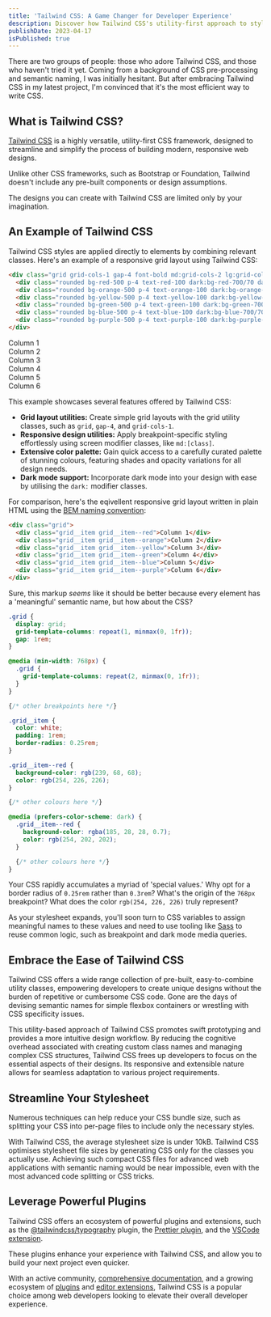 ```yaml
---
title: 'Tailwind CSS: A Game Changer for Developer Experience'
description: Discover how Tailwind CSS's utility-first approach to styling and responsive design transforms the way you write CSS through, allowing you to focus on building great things.
publishDate: 2023-04-17
isPublished: true
---
```


<p className="lead">
  There are two groups of people: those who adore Tailwind CSS, and those who
  haven't tried it yet. Coming from a background of CSS pre-processing and
  semantic naming, I was initially hesitant. But after embracing Tailwind CSS in
  my latest project, I'm convinced that it's the most efficient way to write CSS.
</p>

## What is Tailwind CSS?

[Tailwind CSS](https://tailwindcss.com) is a highly versatile, utility-first CSS framework, designed to streamline and simplify the process of building modern, responsive web designs.

Unlike other CSS frameworks, such as Bootstrap or Foundation, Tailwind doesn't include any pre-built components or design assumptions.

The designs you can create with Tailwind CSS are limited only by your imagination.

## An Example of Tailwind CSS

Tailwind CSS styles are applied directly to elements by combining relevant classes. Here's an example of a responsive grid layout using Tailwind CSS:

```html
<div class="grid grid-cols-1 gap-4 font-bold md:grid-cols-2 lg:grid-cols-3">
  <div class="rounded bg-red-500 p-4 text-red-100 dark:bg-red-700/70 dark:text-red-200">Column 1</div>
  <div class="rounded bg-orange-500 p-4 text-orange-100 dark:bg-orange-700/70 dark:text-orange-200">Column 2</div>
  <div class="rounded bg-yellow-500 p-4 text-yellow-100 dark:bg-yellow-700/70 dark:text-yellow-200">Column 3</div>
  <div class="rounded bg-green-500 p-4 text-green-100 dark:bg-green-700/70 dark:text-green-200">Column 4</div>
  <div class="rounded bg-blue-500 p-4 text-blue-100 dark:bg-blue-700/70 dark:text-blue-200">Column 5</div>
  <div class="rounded bg-purple-500 p-4 text-purple-100 dark:bg-purple-700/70 dark:text-purple-200">Column 6</div>
</div>
```

<div className="grid grid-cols-1 gap-4 font-bold md:grid-cols-2 lg:grid-cols-3">
  <div className="rounded bg-red-500 p-4 text-red-100 dark:bg-red-700/70 dark:text-red-200">Column 1</div>
  <div className="rounded bg-orange-500 p-4 text-orange-100 dark:bg-orange-700/70 dark:text-orange-200">Column 2</div>
  <div className="rounded bg-yellow-500 p-4 text-yellow-100 dark:bg-yellow-700/70 dark:text-yellow-200">Column 3</div>
  <div className="rounded bg-green-500 p-4 text-green-100 dark:bg-green-700/70 dark:text-green-200">Column 4</div>
  <div className="rounded bg-blue-500 p-4 text-blue-100 dark:bg-blue-700/70 dark:text-blue-200">Column 5</div>
  <div className="rounded bg-purple-500 p-4 text-purple-100 dark:bg-purple-700/70 dark:text-purple-200">Column 6</div>
</div>

This example showcases several features offered by Tailwind CSS:

- **Grid layout utilities:** Create simple grid layouts with the grid utility classes, such as `grid`, `gap-4`, and `grid-cols-1`.
- **Responsive design utilities:** Apply breakpoint-specific styling effortlessly using screen modifier classes, like `md:[class]`.
- **Extensive color palette:** Gain quick access to a carefully curated palette of stunning colours, featuring shades and opacity variations for all design needs.
- **Dark mode support:** Incorporate dark mode into your design with ease by utilising the `dark:` modifier classes.

For comparison, here's the eqivellent responsive grid layout written in plain HTML using the [BEM naming convention](https://getbem.com):

```html
<div class="grid">
  <div class="grid__item grid__item--red">Column 1</div>
  <div class="grid__item grid__item--orange">Column 2</div>
  <div class="grid__item grid__item--yellow">Column 3</div>
  <div class="grid__item grid__item--green">Column 4</div>
  <div class="grid__item grid__item--blue">Column 5</div>
  <div class="grid__item grid__item--purple">Column 6</div>
</div>
```

Sure, this markup _seems_ like it should be better because every element has a 'meaningful' semantic name, but how about the CSS?

```css
.grid {
  display: grid;
  grid-template-columns: repeat(1, minmax(0, 1fr));
  gap: 1rem;
}

@media (min-width: 768px) {
  .grid {
    grid-template-columns: repeat(2, minmax(0, 1fr));
  }
}

{/* other breakpoints here */}

.grid__item {
  color: white;
  padding: 1rem;
  border-radius: 0.25rem;
}

.grid__item--red {
  background-color: rgb(239, 68, 68);
  color: rgb(254, 226, 226);
}

{/* other colours here */}

@media (prefers-color-scheme: dark) {
  .grid__item--red {
    background-color: rgba(185, 28, 28, 0.7);
    color: rgb(254, 202, 202);
  }

  {/* other colours here */}
}
```

Your CSS rapidly accumulates a myriad of 'special values.' Why opt for a border radius of `0.25rem` rather than `0.3rem`? What's the origin of the `768px` breakpoint? What does the color `rgb(254, 226, 226)` truly represent?

As your stylesheet expands, you'll soon turn to CSS variables to assign meaningful names to these values and need to use tooling like [Sass](https://sass-lang.com) to reuse common logic, such as breakpoint and dark mode media queries.

## Embrace the Ease of Tailwind CSS

Tailwind CSS offers a wide range collection of pre-built, easy-to-combine utility classes, empowering developers to create unique designs without the burden of repetitive or cumbersome CSS code. Gone are the days of devising semantic names for simple flexbox containers or wrestling with CSS specificity issues.

This utility-based approach of Tailwind CSS promotes swift prototyping and provides a more intuitive design workflow. By reducing the cognitive overhead associated with creating custom class names and managing complex CSS structures, Tailwind CSS frees up developers to focus on the essential aspects of their designs. Its responsive and extensible nature allows for seamless adaptation to various project requirements.

## Streamline Your Stylesheet

Numerous techniques can help reduce your CSS bundle size, such as splitting your CSS into per-page files to include only the necessary styles.

With Tailwind CSS, the average stylesheet size is under 10kB. Tailwind CSS optimises stylesheet file sizes by generating CSS only for the classes you actually use. Achieving such compact CSS files for advanced web applications with semantic naming would be near impossible, even with the most advanced code splitting or CSS tricks.

## Leverage Powerful Plugins

Tailwind CSS offers an ecosystem of powerful plugins and extensions, such as the [@tailwindcss/typography](https://tailwindcss.com/docs/typography-plugin) plugin, the [Prettier plugin](https://github.com/tailwindlabs/prettier-plugin-tailwindcss), and the [VSCode extension](https://marketplace.visualstudio.com/items?itemName=bradlc.vscode-tailwindcss).

These plugins enhance your experience with Tailwind CSS, and allow you to build your next project even quicker.

With an active community, [comprehensive documentation](https://tailwindcss.com/docs), and a growing ecosystem of [plugins](https://tailwindcss.com/docs/plugins) and [editor extensions](https://tailwindcss.com/docs/editor-setup), Tailwind CSS is a popular choice among web developers looking to elevate their overall developer experience.
